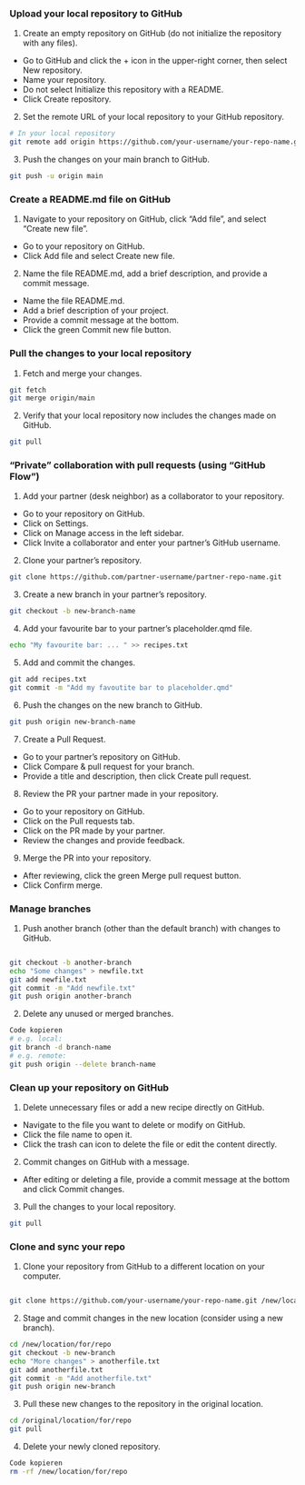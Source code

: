 ### Upload your local repository to GitHub

1. Create an empty repository on GitHub (do not initialize the repository with any files).

- Go to GitHub and click the + icon in the upper-right corner, then select New repository.
- Name your repository.
- Do not select Initialize this repository with a README.
- Click Create repository.

2. Set the remote URL of your local repository to your GitHub repository.

```bash
# In your local repository
git remote add origin https://github.com/your-username/your-repo-name.git
```
3. Push the changes on your main branch to GitHub.

```bash
git push -u origin main
``` 

### Create a README.md file on GitHub
1. Navigate to your repository on GitHub, click “Add file”, and select “Create new file”.
- Go to your repository on GitHub.
- Click Add file and select Create new file.

2. Name the file README.md, add a brief description, and provide a commit message.
- Name the file README.md.
- Add a brief description of your project.
- Provide a commit message at the bottom.
- Click the green Commit new file button.

### Pull the changes to your local repository
1. Fetch and merge your changes.

```bash
git fetch
git merge origin/main
```

2. Verify that your local repository now includes the changes made on GitHub.

```bash
git pull
```

### “Private” collaboration with pull requests (using “GitHub Flow”)
1. Add your partner (desk neighbor) as a collaborator to your repository.
- Go to your repository on GitHub.
- Click on Settings.
- Click on Manage access in the left sidebar.
- Click Invite a collaborator and enter your partner's GitHub username.

2. Clone your partner’s repository.

```bash
git clone https://github.com/partner-username/partner-repo-name.git
```

3. Create a new branch in your partner’s repository.

```bash
git checkout -b new-branch-name
```

4. Add your favourite bar to your partner’s placeholder.qmd file.

```bash
echo "My favourite bar: ... " >> recipes.txt
```
5. Add and commit the changes.

```bash
git add recipes.txt
git commit -m "Add my favoutite bar to placeholder.qmd"
```
6. Push the changes on the new branch to GitHub.

```bash
git push origin new-branch-name
```

7. Create a Pull Request.
- Go to your partner's repository on GitHub.
- Click Compare & pull request for your branch.
- Provide a title and description, then click Create pull request.

8. Review the PR your partner made in your repository.

- Go to your repository on GitHub.
- Click on the Pull requests tab.
- Click on the PR made by your partner.
- Review the changes and provide feedback.

9. Merge the PR into your repository.
- After reviewing, click the green Merge pull request button.
- Click Confirm merge.

### Manage branches

1. Push another branch (other than the default branch) with changes to GitHub.

```bash

git checkout -b another-branch
echo "Some changes" > newfile.txt
git add newfile.txt
git commit -m "Add newfile.txt"
git push origin another-branch
```

2. Delete any unused or merged branches.

```bash
Code kopieren
# e.g. local:
git branch -d branch-name
# e.g. remote:
git push origin --delete branch-name
```

### Clean up your repository on GitHub

1. Delete unnecessary files or add a new recipe directly on GitHub.
- Navigate to the file you want to delete or modify on GitHub.
- Click the file name to open it.
- Click the trash can icon to delete the file or edit the content directly.

2. Commit changes on GitHub with a message.
- After editing or deleting a file, provide a commit message at the bottom and click Commit changes.

3. Pull the changes to your local repository.

```bash
git pull
```

### Clone and sync your repo
1. Clone your repository from GitHub to a different location on your computer.

```bash

git clone https://github.com/your-username/your-repo-name.git /new/location/for/repo
```

2. Stage and commit changes in the new location (consider using a new branch).

```bash
cd /new/location/for/repo
git checkout -b new-branch
echo "More changes" > anotherfile.txt
git add anotherfile.txt
git commit -m "Add anotherfile.txt"
git push origin new-branch
```
3. Pull these new changes to the repository in the original location.

```bash
cd /original/location/for/repo
git pull
```

4. Delete your newly cloned repository.

```bash
Code kopieren
rm -rf /new/location/for/repo
```